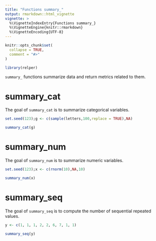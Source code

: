 ```yaml
---
title: "Functions summary_"
output: rmarkdown::html_vignette
vignette: >
  %\VignetteIndexEntry{Functions summary_}
  %\VignetteEngine{knitr::rmarkdown}
  %\VignetteEncoding{UTF-8}
---
```


```r
knitr::opts_chunk$set(
  collapse = TRUE,
  comment = "#>"
)
```

```r
library(relper)
```

`summary_` functions summarize data and return metrics related to them.

# summary_cat

The goal of `summary_cat` is to summarize categorical variables.

```r
set.seed(123);g <- c(sample(letters,100,replace = TRUE),NA)

summary_cat(g)
```

# summary_num

The goal of `summary_num` is to summarize numeric variables.

```r
set.seed(123);x <- c(rnorm(10),NA,10)

summary_num(x)
```

# summary_seq

The goal of `summary_seq` is to compute the number of sequential repeated values.

```r
y <- c(1, 1, 1, 2, 2, 6, 7, 1, 1)

summary_seq(y)

```
